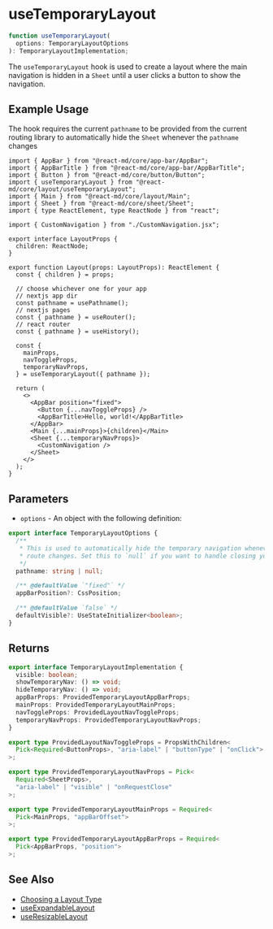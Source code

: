 # useTemporaryLayout

```ts
function useTemporaryLayout(
  options: TemporaryLayoutOptions
): TemporaryLayoutImplementation;
```

The `useTemporaryLayout` hook is used to create a layout where the main navigation
is hidden in a `Sheet` until a user clicks a button to show the navigation.

## Example Usage

The hook requires the current `pathname` to be provided from the current
routing library to automatically hide the `Sheet` whenever the `pathname`
changes

```tsx
import { AppBar } from "@react-md/core/app-bar/AppBar";
import { AppBarTitle } from "@react-md/core/app-bar/AppBarTitle";
import { Button } from "@react-md/core/button/Button";
import { useTemporaryLayout } from "@react-md/core/layout/useTemporaryLayout";
import { Main } from "@react-md/core/layout/Main";
import { Sheet } from "@react-md/core/sheet/Sheet";
import { type ReactElement, type ReactNode } from "react";

import { CustomNavigation } from "./CustomNavigation.jsx";

export interface LayoutProps {
  children: ReactNode;
}

export function Layout(props: LayoutProps): ReactElement {
  const { children } = props;

  // choose whichever one for your app
  // nextjs app dir
  const pathname = usePathname();
  // nextjs pages
  const { pathname } = useRouter();
  // react router
  const { pathname } = useHistory();

  const {
    mainProps,
    navToggleProps,
    temporaryNavProps,
  } = useTemporaryLayout({ pathname });

  return (
    <>
      <AppBar position="fixed">
        <Button {...navToggleProps} />
        <AppBarTitle>Hello, world!</AppBarTitle>
      </AppBar>
      <Main {...mainProps}>{children}</Main>
      <Sheet {...temporaryNavProps}>
        <CustomNavigation />
      </Sheet>
    </>
  );
}
```

## Parameters

- `options` - An object with the following definition:

```ts disableTransform
export interface TemporaryLayoutOptions {
  /**
   * This is used to automatically hide the temporary navigation whenever the
   * route changes. Set this to `null` if you want to handle closing yourself.
   */
  pathname: string | null;

  /** @defaultValue `"fixed"` */
  appBarPosition?: CssPosition;

  /** @defaultValue `false` */
  defaultVisible?: UseStateInitializer<boolean>;
}
```

## Returns

```ts disableTransform
export interface TemporaryLayoutImplementation {
  visible: boolean;
  showTemporaryNav: () => void;
  hideTemporaryNav: () => void;
  appBarProps: ProvidedTemporaryLayoutAppBarProps;
  mainProps: ProvidedTemporaryLayoutMainProps;
  navToggleProps: ProvidedLayoutNavToggleProps;
  temporaryNavProps: ProvidedTemporaryLayoutNavProps;
}

export type ProvidedLayoutNavToggleProps = PropsWithChildren<
  Pick<Required<ButtonProps>, "aria-label" | "buttonType" | "onClick">
>;

export type ProvidedTemporaryLayoutNavProps = Pick<
  Required<SheetProps>,
  "aria-label" | "visible" | "onRequestClose"
>;

export type ProvidedTemporaryLayoutMainProps = Required<
  Pick<MainProps, "appBarOffset">
>;

export type ProvidedTemporaryLayoutAppBarProps = Required<
  Pick<AppBarProps, "position">
>;
```

## See Also

- [Choosing a Layout Type](/getting-started/layout#choosing-a-layout-type)
- [useExpandableLayout](./use-expandable-layout)
- [useResizableLayout](./use-resizable-layout)

